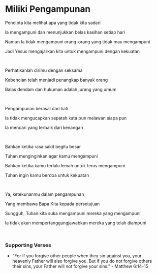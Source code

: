 # Miliki Pengampunan

Pencipta kita melihat apa yang tidak kita sadari

Ia mengampuni dan menunjukkan belas kasihan setiap hari

Namun Ia tidak mengampuni orang-orang yang tidak mau mengampuni

Jadi Yesus mengajarkan kita untuk mengampuni dengan kekuatan

<br />

Perhatikanlah dirimu dengan seksama

Kebencian telah menjadi penangkap banyak orang

Balas dendam dan hukuman adalah jurang yang umum

<p></p>

<br />

Pengampunan berasal dari hati

Ia tidak mengucapkan sepatah kata pun melawan siapa pun

Ia mencari yang terbaik dari kenangan

<p></p>

<br />

Bahkan ketika rasa sakit begitu besar

Tuhan menginginkan agar kamu mengampuni

Bahkan ketika kamu terlalu lemah untuk terus mengampuni

Tuhan ingin kamu berdoa untuk kekuatan

<br />

Ya, ketekunanmu dalam pengampunan

Yang membawa Bapa Kita kepada persetujuan

Sungguh, Tuhan kita suka mengampuni mereka yang mengampuni

Ia tidak akan mempertanggungjawabkan mereka yang telah diampuni

<br />

### Supporting Verses

- "For if you forgive other people when they sin against you, your heavenly Father will also forgive you. But if you do not forgive others their sins, your Father will not forgive your sins." - Matthew 6:14-15